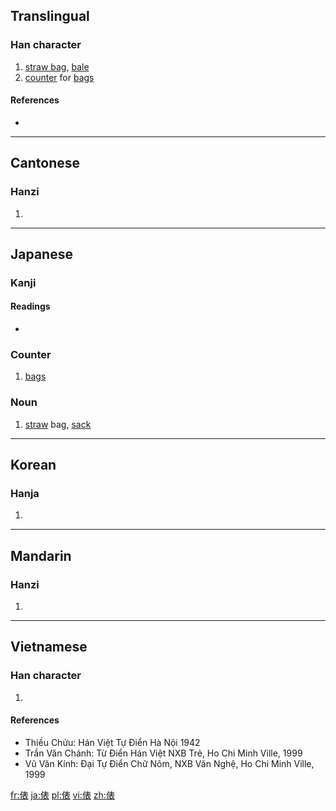 ==Translingual==

===Han character===
{{Han char|rn=9|rad=人|as=08|sn=10|four=2523<sub>2</sub>|canj=人手一女 (OQMV)|ids=⿰[[亻]][[表]]}}

# [[straw bag]], [[bale]]
# [[counter]] for [[bags]]

====References====
* {{Han ref|kx=0106.140|dkj=00730|dj=0226.090|hdz=10170.030|uh=4FF5|ud=20469|bh=D0CF|bd=53455}}

----

==Cantonese==

===Hanzi===
{{yue-hanzi|jyut=[[biu2]], [[biu3]]|y=biu2, biu3}}

# {{defn|lang=yue|sort=人08}}

----

==Japanese==

===Kanji===
{{ja-kanji|grade=5|rs=人08}}

====Readings====
* {{ja-readings|on=[[ひょう]] (hyō)|kun=[[たわら]] (tawara)}}

===Counter===
{{ja-pos|k|counter|hira=ひょう|rom=hyō}}  

# [[bag]]s

===Noun===
{{ja-noun|k|hira=たわら|rom=tawara}} 

# [[straw]] bag, [[sack]]

----

==Korean==

===Hanja===
{{ko-hanja|hangeul=표|rv=pyo|mr=p'yo}}

# {{defn|lang=ko|sort=人08}}

----

==Mandarin==

===Hanzi===
{{cmn-hanzi|pin=[[biào]] ([[biao4]])|wg=piao<sup>4</sup>}}

# {{defn|lang=cmn|sort=人08}}

----

==Vietnamese==

===Han character===
{{vi-hantu|[[biểu]], [[biếu]]|rs=人08}}

# {{defn|lang=vi|sort=人08}}

====References====
* Thiều Chửu: Hán Việt Tự Điển Hà Nội 1942
* Trần Văn Chánh: Từ Điển Hán Việt NXB Trẻ, Ho Chi Minh Ville, 1999
* Vũ Văn Kính: Đại Tự Điển Chữ Nôm, NXB Văn Nghệ, Ho Chi Minh Ville, 1999

[[fr:俵]]
[[ja:俵]]
[[pl:俵]]
[[vi:俵]]
[[zh:俵]]